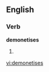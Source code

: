 
==English==

===Verb===
'''demonetises'''

# {{third-person singular of|[[demonetise]]}}

[[vi:demonetises]]